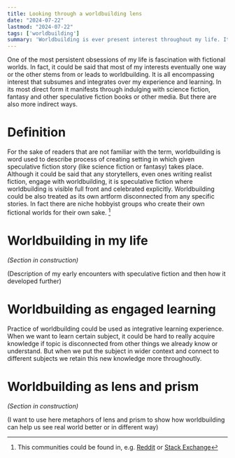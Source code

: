```yaml
---
title: Looking through a worldbuilding lens
date: "2024-07-22"
lastmod: "2024-07-22"
tags: ['worldbuilding']
summary: 'Worldbuilding is ever present interest throughout my life. It is not just a hobby, but a way to look at life and real world.'
---
```


One of the most persistent obsessions of my life is fascination with fictional worlds. In fact, it could be said that most of my interests eventually one way or the other stems from or leads to worldbuilding. It is all encompassing interest that subsumes and integrates over my experience and learning. In its most direct form it manifests through indulging with science fiction, fantasy and other speculative fiction books or other media. But there are also more indirect ways.

# Definition

For the sake of readers that are not familiar with the term, worldbuilding is word used to describe process of creating setting in which given speculative fiction story (like science fiction or fantasy) takes place. Although it could be said that any storytellers, even ones writing realist fiction, engage with worldbuilding, it is speculative fiction where worldbuilding is visible full front and celebrated explicitly. Worldbuilding could be also treated as its own artform disconnected from any specific stories. In fact there are niche hobbyist groups who create their own fictional worlds for their own sake. [^1]

[^1]: This communities could be found in, e.g. [Reddit](https://www.reddit.com/r/worldbuilding/) or [Stack Exchange](https://worldbuilding.stackexchange.com/)

# Worldbuilding in my life

*(Section in construction)*

(Description of my early encounters with speculative fiction and then how it developed further)

# Worldbuilding as engaged learning

Practice of worldbuilding could be used as integrative learning experience. When we want to learn certain subject, it could be hard to really acquire knowledge if topic is disconnected from other things we already know or understand. But when we put the subject in wider context and connect to different subjects we retain this new knowledge more throughoutly.

# Worldbuilding as lens and prism

*(Section in construction)*

(I want to use here metaphors of lens and prism to show how worldbuilding can help us see real world better or in different way)